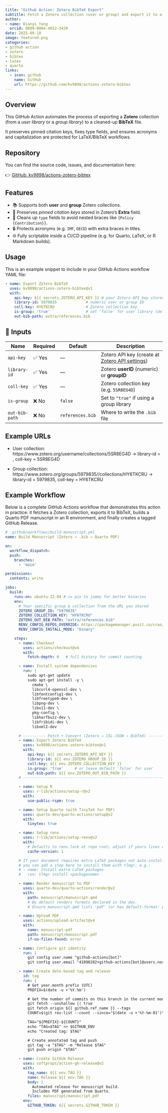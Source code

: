 ```yaml
---
title: "Github Action: Zotero BibTeX Export"
subtitle: Fetch a Zotero collection (user or group) and export it to a cleaned **BibTeX** file with pinned citation keys.
author: 
- name: Dianyi Yang
  orcid: 0009-0004-4652-3429
date: 2025-09-10
image: featured.png
categories:
- github action
- zotero
- bibtex
- latex
- quarto
links:
  - icon: github
    name: GitHub
    url: https://github.com/kv9898/actions-zotero-bibtex
---
```


## Overview

This GitHub Action automates the process of exporting a **Zotero** collection (from a *user library* or a *group library*) to a cleaned-up **BibTeX** file.

It preserves pinned citation keys, fixes type fields, and ensures acronyms and capitalization are protected for LaTeX/BibTeX workflows.

## Repository

You can find the source code, issues, and documentation here:

👉 [GitHub: kv9898/actions-zotero-bibtex](https://github.com/kv9898/actions-zotero-bibtex)

## Features

- 📚 Supports both **user** and **group** Zotero collections.  
- 🔑 Preserves *pinned citation keys* stored in Zotero's **Extra** field.  
- 🧹 Cleans up `type` fields to avoid nested braces like `{Policy {Contribution}}`.  
- 🔒 Protects acronyms (e.g. `IMF`, `OECD`) with extra braces in titles.  
- 🌐 Fully scriptable inside a CI/CD pipeline (e.g. for Quarto, LaTeX, or R Markdown builds).  

## Usage

This is an example snippet to include in your GitHub Actions workflow YAML file:

```yaml
- name: Export Zotero BibTeX
  uses: kv9898/actions-zotero-bibtex@v1
  with:
    api-key: ${{ secrets.ZOTERO_API_KEY }} # your Zotero API key stored in GitHub Secrets
    library-id: 5979835             # numeric user or group ID
    coll-key: HY6TKCRU              # Zotero collection key
    is-group: 'true'                # set 'false' for user library (default)
    out-bib-path: extra/references.bib
```

## 🔧 Inputs

| Name           | Required | Default          | Description                                                                            |
| -------------- | -------- | ---------------- | -------------------------------------------------------------------------------------- |
| `api-key`      | ✅ Yes   | —                | Zotero API key (create at [Zotero API settings](https://www.zotero.org/settings/keys)) |
| `library-id`   | ✅ Yes   | —                | Zotero **userID** (numeric) or **groupID**                                             |
| `coll-key`     | ✅ Yes   | —                | Zotero collection key (e.g. `5SR8EG4D`)                                                |
| `is-group`     | ❌ No    | `false`          | Set to `"true"` if using a group library                                               |
| `out-bib-path` | ❌ No    | `references.bib` | Where to write the `.bib` file          

## Example URLs

- User collection:
  https://www.zotero.org/username/collections/5SR8EG4D → library-id = <numeric user ID>, coll-key = 5SR8EG4D

- Group collection:
  https://www.zotero.org/groups/5979835/<groupname>/collections/HY6TKCRU → library-id = 5979835, coll-key = HY6TKCRU

## Example Workflow

Below is a complete GitHub Actions workflow that demonstrates this action in practice: it fetches a Zotero collection, exports it to BibTeX, builds a Quarto PDF manuscript in an R environment, and finally creates a tagged GitHub Release.

```yaml
# .github/workflows/build-manuscript.yml
name: Build Manuscript (Zotero → .bib → Quarto PDF)

on:
  workflow_dispatch:
  push: 
    branches:
      - 'main'

permissions:
  contents: write

jobs:
  build:
    runs-on: ubuntu-22.04 # <= pin to jammy for better binaries
    env:
      # Your specific group & collection from the URL you shared
      ZOTERO_GROUP_ID: "5979835"
      ZOTERO_COLLECTION_KEY: "HY6TKCRU"
      ZOTERO_OUT_BIB_PATH: "extra/references.bib"
      RENV_CONFIG_REPOS_OVERRIDE: https://packagemanager.posit.co/cran/latest
      RENV_CONFIG_INSTALL_MODE: "binary"

    steps:
      - name: Checkout
        uses: actions/checkout@v4
        with:
          fetch-depth: 0   # full history for commit counting

      - name: Install system dependencies
        run: |
          sudo apt-get update
          sudo apt-get install -y \
            cmake \
            libcurl4-openssl-dev \
            libfontconfig1-dev \
            libfreetype6-dev \
            libpng-dev \
            libx11-dev \
            pkg-config \
            libharfbuzz-dev \
            libfribidi-dev \
            libxml2-dev

      # ---------- Fetch + Convert (Zotero → CSL-JSON → BibTeX) ----------
      - name: Export Zotero BibTeX
        uses: kv9898/actions-zotero-bibtex@v1
        with:
          api-key: ${{ secrets.ZOTERO_API_KEY }}
          library-id: ${{ env.ZOTERO_GROUP_ID }}
          coll-key: ${{ env.ZOTERO_COLLECTION_KEY }}
          is-group: 'true'     # or leave default 'false' for user
          out-bib-path: ${{ env.ZOTERO_OUT_BIB_PATH }}
      # -------------------------------------------------------------------

      - name: Setup R
        uses: r-lib/actions/setup-r@v2
        with:
          use-public-rspm: true

      - name: Setup Quarto (with TinyTeX for PDF)
        uses: quarto-dev/quarto-actions/setup@v2
        with:
          tinytex: true

      - name: Setup renv
        uses: r-lib/actions/setup-renv@v2
        with:
          # Defaults to renv.lock at repo root; adjust if yours lives elsewhere
          cache-version: 1

      # If your document requires extra LaTeX packages not auto-installed,
      # you can add a step here to install them with tlmgr, e.g.:
      # - name: Install extra LaTeX packages
      #   run: tlmgr install <packagename>

      - name: Render manuscript to PDF
        uses: quarto-dev/quarto-actions/render@v2
        with:
          path: manuscript/manuscript.qmd
          # By default renders formats declared in the doc.
          # Ensure manuscript.qmd lists 'pdf' (or has default-format: pdf in _quarto.yml)

      - name: Upload PDF
        uses: actions/upload-artifact@v4
        with:
          name: manuscript-pdf
          path: manuscript/manuscript.pdf
          if-no-files-found: error

      - name: Configure git identity
        run: |
          git config user.name "github-actions[bot]"
          git config user.email "41898282+github-actions[bot]@users.noreply.github.com"

      - name: Create date-based tag and release
        id: tag
        run: |
          # Get year.month prefix (UTC)
          PREFIX=$(date -u +'%Y.%m')

          # Get the number of commits on this branch in the current month
          git fetch --unshallow || true
          git fetch origin ${{ github.ref_name }} --tags
          COUNT=$(git rev-list --count --since="$(date -u +'%Y-%m-01')" HEAD)

          TAG="${PREFIX}-${COUNT}"
          echo "TAG=$TAG" >> $GITHUB_ENV
          echo "Created tag: $TAG"

          # Create annotated tag and push
          git tag -a "$TAG" -m "Release $TAG"
          git push origin "$TAG"

      - name: Create GitHub Release
        uses: softprops/action-gh-release@v2
        with:
          tag_name: ${{ env.TAG }}
          name: Release ${{ env.TAG }}
          body: |
            Automated release for manuscript build.
            Includes PDF generated from Quarto.
          files: manuscript/manuscript.pdf
        env:
          GITHUB_TOKEN: ${{ secrets.GITHUB_TOKEN }}
```